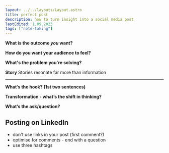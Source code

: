 ```yaml
---
layout: ../../layouts/Layout.astro
title: perfect post
description: how to turn insight into a social media post
lastEdited: 1.09.2023
tags: ["note-taking"]
---
```


**What is the outcome _you_ want?**

**How do you want your audience to feel?**

**What's the problem you're solving?**

**Story**
Stories resonate far more than information

---

**What’s the hook? (1st two sentences)**

**Transformation - what’s the shift in thinking?**

**What’s the ask/question?**

## Posting on LinkedIn

- don't use links in your post (first comment?)
- optimise for comments - end with a question
- use three hashtags
